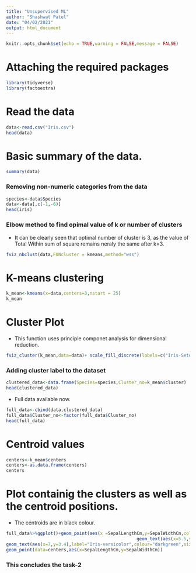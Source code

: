 ```yaml
---
title: "Unsupervised ML"
author: "Shashwat Patel"
date: "04/02/2021"
output: html_document
---
```



```r
knitr::opts_chunk$set(echo = TRUE,warning = FALSE,message = FALSE)
```

# Attaching the required packages

```r
library(tidyverse)
library(factoextra)

```

# Read the data

```r
data<-read.csv("Iris.csv")
head(data)
```

# Basic summary of the data. 

```r
summary(data)
```

### **Removing non-numeric categories from the data**

```r
species<-data$Species
data<-data[,c(-1,-6)]
head(iris)
```

### **Elbow method to find opimal value of k or number of clusters**

- It can be clearly seen that optimal number of cluster is 3, as the value of Total Within sum of square remains neraly the same after k=3.

```r
fviz_nbclust(data,FUNcluster = kmeans,method="wss") 
```

# K-means clustering

```r
k_mean<-kmeans(x=data,centers=3,nstart = 25)
k_mean
```

# Cluster Plot

- This function uses principle componet analysis for dimensional reduction.

```r
fviz_cluster(k_mean,data=data)+ scale_fill_discrete(labels=c("Iris-Setosa","Iris-Versicolor","Iris-Virginica"))
```

### Adding cluster label to the dataset

```r
clustered_data<-data.frame(Species=species,Cluster_no=k_mean$cluster)
head(clustered_data)
```

- Full data available now.
 
```r
full_data<-cbind(data,clustered_data)
full_data$Cluster_no<-factor(full_data$Cluster_no)
head(full_data)
```

# Centroid values

```r
centers<-k_mean$centers
centers<-as.data.frame(centers)
centers

```

# Plot containig the clusters as well  as the centroid positions.

- The centroids are in black colour.



```r
full_data%>%ggplot()+geom_point(aes(x =SepalLengthCm,y=SepalWidthCm,colour=Cluster_no))+geom_text(aes(x=5,y=4),label="Iris-Setosa",size=3,colour="red")+
                                                  geom_text(aes(x=5.5,y=2.5),label="Iris-virginica",colour="blue",size=3)+
geom_text(aes(x=7,y=3.4),label="Iris-versicolor",colour="darkgreen",size=3)+
geom_point(data=centers,aes(x=SepalLengthCm,y=SepalWidthCm))  
```


### This concludes the task-2
